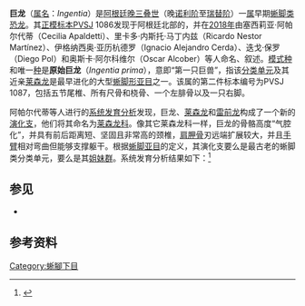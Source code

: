 {{Otheruses|other=疑名泰坦巨龍|泰坦巨龍屬}}
{{Automatic taxobox
| fossil_range = 晚[[三叠纪|三叠纪]]，{{fossilrange|瑞替阶}}
| authority = Apaldetti ''et al.'', [[2018年|2018]]
| taxon = Ingentia 
| type_species = '''原始巨龙''<br />Ingentia prima'''''
| type_species_authority = Apaldetti ''et al.'', 2018
}}

'''巨龙'''（[[属名|属名]]：''Ingentia''）是[[阿根廷|阿根廷]][[三叠纪|晚三叠世]]（晚[[诺利阶|诺利阶]]至[[瑞替阶|瑞替阶]]）一[[属|属]]早期[[蜥脚类|蜥脚类]][[恐龙|恐龙]]。其[[正模标本|正模标本]]PVSJ 1086发现于阿根廷北部的{{link-en|奎巴拉达-德-巴洛组|Quebrada del Barro Formation}}，并在[[2018年|2018年]]由塞西莉亚·阿帕尔代蒂（Cecilia Apaldetti）、里卡多·内斯托·马丁内兹（Ricardo Nestor Martínez）、伊格纳西奥·亚历杭德罗（Ignacio Alejandro Cerda）、迭戈·保罗（Diego Pol）和奥斯卡·阿尔科维尔（Oscar Alcober）等人命名、叙述。[[模式种|模式种]]和唯一[[种|种]]是'''原始巨龙'''（''Ingentia prima''），意即“第一只巨兽”，指该[[分类单元|分类单元]]及其近亲[[莱森龙|莱森龙]]是最早进化的大型[[蜥脚形亚目|蜥脚形亚目]]之一。该属的第二件标本编号为PVSJ 1087，包括五节尾椎、所有尺骨和桡骨、一个左腓骨以及一只右脚。

阿帕尔代蒂等人进行的[[系统发育分析|系统发育分析]]发现，巨龙、[[莱森龙|莱森龙]]和[[雷前龙|雷前龙]]构成了一个新的[[演化支|演化支]]，他们将其命名为[[莱森龙科|莱森龙科]]。像其它莱森龙科一样，巨龙的骨骼高度“气腔化”，并具有前后距离短、坚固且非常高的颈椎，[[肩胛骨|肩胛骨]]刃远端扩展较大，并且[[手臂|手臂]]相对弯曲但能够支撑躯干。根据[[蜥脚亚目|蜥脚亚目]]的定义，其演化支要么是最古老的蜥脚类分类单元，要么是其[[姐妹群|姐妹群]]。系统发育分析结果如下：<ref name="apaldetti2018">{{Cite journal |last1=Apaldetti |first1=Cecilia  |last2=Martínez |first2=Ricardo N. |last3=Cerda |first3=Ignatio A. |last4=Pol |first4=Diego |last5=Alcober |first5=Oscar |year=2018 |title=An early trend towards gigantism in Triassic sauropodomorph dinosaurs |journal=Nature Ecology & Evolution|volume=2 |issue=8 |pages=1227–1232 |doi=10.1038/s41559-018-0599-y|pmid=29988169 |hdl=11336/89332 }}</ref>

{{Clade |style=font-size:85%; line-height:85%
|label1=[[蜥脚形类|蜥脚形类]] Sauropodiformes
|1={{clade
 |1=[[鼠龙|鼠龙]] ''Mussaurus''
 |2={{clade
  |1=[[地爪龙|地爪龙]] ''Aardonyx''
  |2=[[距叉龙|距叉龙]] ''Sefapanosaurus''
  |3={{clade
   |1={{clade
   |label1=[[黑丘龙科|黑丘龙科]] Melanorosauridae
   |1={{clade
    |1=[[卡米洛特龙|卡米洛特龙]] ''Camelotia''
    |2=[[黑丘龙|黑丘龙]] ''Melanorosaurus'' }} }}
   |2={{clade
   |label1=[[蜥脚亚目|蜥脚亚目]] Sauropoda
   |1={{clade
    |1={{clade
    |label1=[[莱森龙科|莱森龙科]] Lessemsauridae
    |1={{clade
     |1=[[雷前龙|雷前龙]] ''Antetonitrus''
     |2={{clade
      |1='''巨龙 ''Ingentia'''''
      |2=[[莱森龙|莱森龙]] ''Lessemsaurus'' }} }} }}
    |2={{clade
     |1=[[贝里肯龙|贝里肯龙]] ''Blikanasaurus''
     |2={{clade
      |1=[[珙县龙|珙县龙]] ''Gongxianosaurus''
      |2={{clade
       |1={{link-en|造雨龙|Pulanesaura}} ''Pulanesaura''
       |2=[[沉重龙类|沉重龙类]] Gravisauria }} }} }} }} }} }} }} }} }}

==参见==
* {{link-en|2018年古生物学研究|2018 in paleontology}}

==参考资料==
{{Reflist}}
{{Sauropodomorpha|B.}}
{{Taxonbar|from=Q55439490}}

[[Category:蜥腳下目|Category:蜥腳下目]]